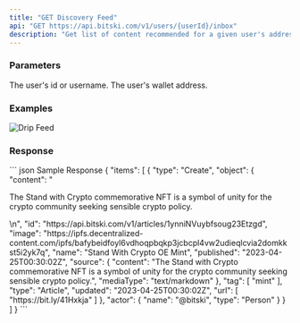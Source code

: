 ```yaml
---
title: "GET Discovery Feed"
api: "GET https://api.bitski.com/v1/users/{userId}/inbox"
description: "Get list of content recommended for a given user's address."
---
```


### Parameters

<ParamField path="userId" type="string" placeholder="me" required>
  The user's id or username.
</ParamField>

<ParamField query="walletAddress" type="string" placeholder="0x1e1834a97f7bbab0175ef59788c1b9da30efd97b" required>
  The user's wallet address.
</ParamField>

### Examples

![Drip Feed](/assets/images/drip-feed-45700cc2425f9fccd8a25083e4b935d9.jpeg)

### Response

<ResponseField name="items" type="array of objects" required>
  <Expandable>
    <ResponseField name="type" type="string" required/>
    <ResponseField name="object" type="object" required/>
    <ResponseField name="actor" type="object" required/>
  </Expandable>
</ResponseField>

<ResponseExample>
``` json Sample Response
{
  "items": [
    {
      "type": "Create",
      "object": {
        "content": "<p>The Stand with Crypto commemorative NFT is a symbol of unity for the crypto community seeking sensible crypto policy.</p>\n",
        "id": "https://api.bitski.com/v1/articles/1ynniNVuybfsoug23Etzgd",
        "image": "https://ipfs.decentralized-content.com/ipfs/bafybeidfoyl6vdhoqpbqkp3jcbcpl4vw2udieqlcvia2domkkst5i2yk7q",
        "name": "Stand With Crypto OE Mint",
        "published": "2023-04-25T00:30:02Z",
        "source": {
          "content": "The Stand with Crypto commemorative NFT is a symbol of unity for the crypto community seeking sensible crypto policy.",
          "mediaType": "text/markdown"
        },
        "tag": [
          "mint"
        ],
        "type": "Article",
        "updated": "2023-04-25T00:30:02Z",
        "url": [
          "https://bit.ly/41Hxkja"
        ]
      },
      "actor": {
        "name": "@bitski",
        "type": "Person"
      }
    }
  ]
}
```
</ResponseExample>
